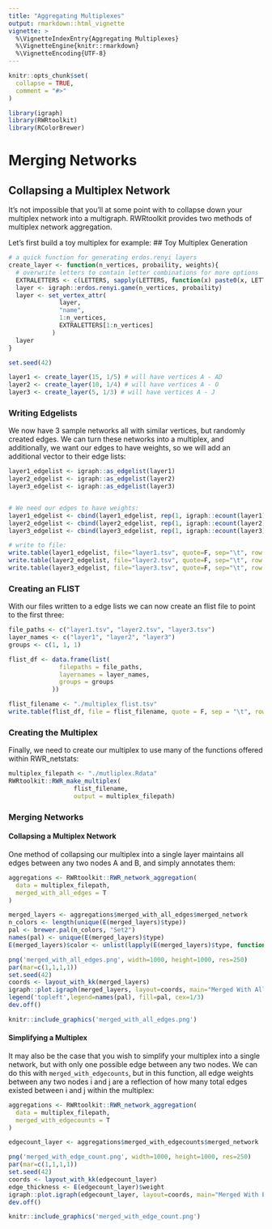 ```yaml
---
title: "Aggregating Multiplexes"
output: rmarkdown::html_vignette
vignette: >
  %\VignetteIndexEntry{Aggregating Multiplexes}
  %\VignetteEngine{knitr::rmarkdown}
  %\VignetteEncoding{UTF-8}
---
```


```r
knitr::opts_chunk$set(
  collapse = TRUE,
  comment = "#>"
)
```

```r
library(igraph)
library(RWRtoolkit)
library(RColorBrewer)
```


# Merging Networks
## Collapsing a Multiplex Network
It's not impossible that you'll at some point with to collapse down your multiplex network into a multigraph.  RWRtoolkit provides two methods of multiplex network aggregation. 

Let's first build a toy multiplex for example: 
## Toy Multiplex Generation 
```r
# a quick function for generating erdos.renyi layers
create_layer <- function(n_vertices, probaility, weights){
  # overwrite letters to contain letter combinations for more options
  EXTRALETTERS <- c(LETTERS, sapply(LETTERS, function(x) paste0(x, LETTERS)))
  layer <- igraph::erdos.renyi.game(n_vertices, probaility)
  layer <- set_vertex_attr(
              layer,
              "name",
              1:n_vertices,
              EXTRALETTERS[1:n_vertices]
            )
  layer
}

set.seed(42)

layer1 <- create_layer(15, 1/5) # will have vertices A - AD
layer2 <- create_layer(10, 1/4) # will have vertices A - O
layer3 <- create_layer(5, 1/3) # will have vertices A - J
```

### Writing Edgelists 
We now have 3 sample networks all with similar vertices, but randomly created edges. We can turn these networks into a multiplex, and additionally, we want our edges to have weights, so we will add an additional vector to their edge lists: 

```r
layer1_edgelist <- igraph::as_edgelist(layer1)
layer2_edgelist <- igraph::as_edgelist(layer2)
layer3_edgelist <- igraph::as_edgelist(layer3)


# We need our edges to have weights:
layer1_edgelist <- cbind(layer1_edgelist, rep(1, igraph::ecount(layer1)))
layer2_edgelist <- cbind(layer2_edgelist, rep(1, igraph::ecount(layer2)))
layer3_edgelist <- cbind(layer3_edgelist, rep(1, igraph::ecount(layer3)))

# write to file: 
write.table(layer1_edgelist, file="layer1.tsv", quote=F, sep="\t", row.names = F, col.names = F)
write.table(layer2_edgelist, file="layer2.tsv", quote=F, sep="\t", row.names = F, col.names = F)
write.table(layer3_edgelist, file="layer3.tsv", quote=F, sep="\t", row.names = F, col.names = F)
```

### Creating an FLIST
With our files written to a edge lists we can now create an flist file to point to the first three: 
```r
file_paths <- c("layer1.tsv", "layer2.tsv", "layer3.tsv")
layer_names <- c("layer1", "layer2", "layer3")
groups <- c(1, 1, 1)

flist_df <- data.frame(list(
              filepaths = file_paths,
              layernames = layer_names,
              groups = groups
            ))

flist_filename <- "./multiplex_flist.tsv"
write.table(flist_df, file = flist_filename, quote = F, sep = "\t", row.names = F, col.names = F)
```

### Creating the Multiplex
Finally, we need to create our multiplex to use many of the functions offered within RWR_netstats:
```r
multiplex_filepath <- "./mutliplex.Rdata"
RWRtoolkit::RWR_make_multiplex(
                  flist_filename, 
                  output = multiplex_filepath)
```


### Merging Networks
#### Collapsing a Multiplex Network
One method of collapsing our multiplex into a single layer maintains all edges between any two nodes A and B, and simply annotates them: 

```r
aggregations <- RWRtoolkit::RWR_network_aggregation(
  data = multiplex_filepath, 
  merged_with_all_edges = T
)

merged_layers <- aggregations$merged_with_all_edges$merged_network
n_colors <- length(unique(E(merged_layers)$type))
pal <- brewer.pal(n_colors, "Set2")
names(pal) <- unique(E(merged_layers)$type)
E(merged_layers)$color <- unlist(lapply(E(merged_layers)$type, function(x) pal[[x]]))

png('merged_with_all_edges.png', width=1000, height=1000, res=250)
par(mar=c(1,1,1,1))
set.seed(42)
coords <- layout_with_kk(merged_layers)
igraph::plot.igraph(merged_layers, layout=coords, main="Merged With All Edges", vertex.size=18)
legend('topleft',legend=names(pal), fill=pal, cex=1/3)
dev.off()

knitr::include_graphics('merged_with_all_edges.png')
```

#### Simplifying a Multiplex
It may also be the case that you wish to simplify your multiplex into a single network, but with only one possible edge between any two nodes. We can do this with `merged_with_edgecounts`, but in this function, all edge weights between any two nodes i and j are a reflection of how many total edges existed between i and j within the multiplex: 
```r
aggregations <- RWRtoolkit::RWR_network_aggregation(
  data = multiplex_filepath, 
  merged_with_edgecounts = T
)

edgecount_layer <- aggregations$merged_with_edgecounts$merged_network

png('merged_with_edge_count.png', width=1000, height=1000, res=250)
par(mar=c(1,1,1,1))
set.seed(42)
coords <- layout_with_kk(edgecount_layer)
edge_thickness <- E(edgecount_layer)$weight
igraph::plot.igraph(edgecount_layer, layout=coords, main="Merged With Edge Count", vertex.size=15, edge.width=edge_thickness)
dev.off()

knitr::include_graphics('merged_with_edge_count.png')

```
